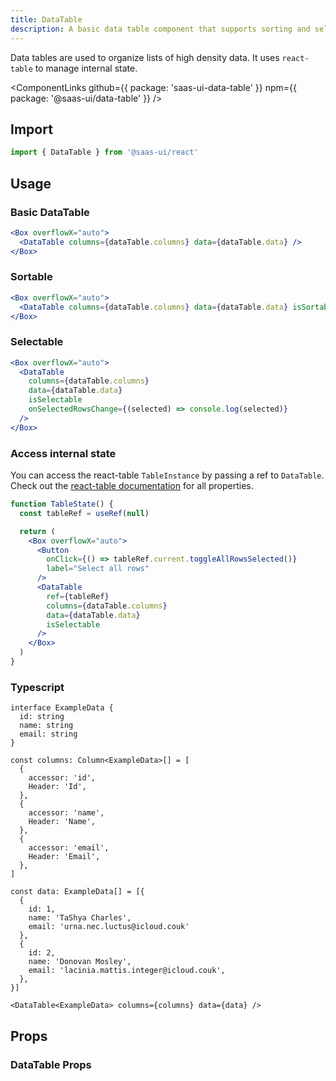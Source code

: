 ```yaml
---
title: DataTable
description: A basic data table component that supports sorting and selections.
---
```


Data tables are used to organize lists of high density data.
It uses `react-table` to manage internal state.

<ComponentLinks
  github={{ package: 'saas-ui-data-table' }}
  npm={{ package: '@saas-ui/data-table' }}
/>

## Import

```ts
import { DataTable } from '@saas-ui/react'
```

## Usage

### Basic DataTable

```jsx
<Box overflowX="auto">
  <DataTable columns={dataTable.columns} data={dataTable.data} />
</Box>
```

### Sortable

```jsx
<Box overflowX="auto">
  <DataTable columns={dataTable.columns} data={dataTable.data} isSortable />
</Box>
```

### Selectable

```jsx
<Box overflowX="auto">
  <DataTable
    columns={dataTable.columns}
    data={dataTable.data}
    isSelectable
    onSelectedRowsChange={(selected) => console.log(selected)}
  />
</Box>
```

### Access internal state

You can access the react-table `TableInstance` by passing a ref to `DataTable`.
Check out the [react-table documentation](https://react-table.tanstack.com/docs/api/useTable#instance-properties) for all properties.

```jsx
function TableState() {
  const tableRef = useRef(null)

  return (
    <Box overflowX="auto">
      <Button
        onClick={() => tableRef.current.toggleAllRowsSelected()}
        label="Select all rows"
      />
      <DataTable
        ref={tableRef}
        columns={dataTable.columns}
        data={dataTable.data}
        isSelectable
      />
    </Box>
  )
}
```

### Typescript

```tsx
interface ExampleData {
  id: string
  name: string
  email: string
}

const columns: Column<ExampleData>[] = [
  {
    accessor: 'id',
    Header: 'Id',
  },
  {
    accessor: 'name',
    Header: 'Name',
  },
  {
    accessor: 'email',
    Header: 'Email',
  },
]

const data: ExampleData[] = [{
  {
    id: 1,
    name: 'TaShya Charles',
    email: 'urna.nec.luctus@icloud.couk'
  },
  {
    id: 2,
    name: 'Donovan Mosley',
    email: 'lacinia.mattis.integer@icloud.couk',
  },
}]

<DataTable<ExampleData> columns={columns} data={data} />
```

## Props

### DataTable Props

<PropsTable of="DataTable" />
